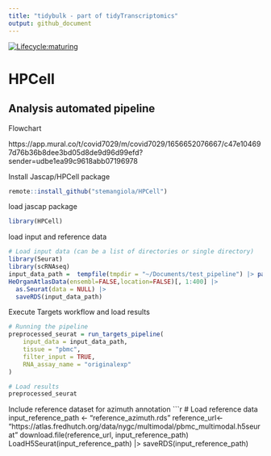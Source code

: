 ```yaml
---
title: "tidybulk - part of tidyTranscriptomics"
output: github_document
---
```


<!-- badges: start -->
[![Lifecycle:maturing](https://img.shields.io/badge/lifecycle-maturing-blue.svg)](https://www.tidyverse.org/lifecycle/#maturing) 
<!-- badges: end -->

# HPCell

## Analysis automated pipeline

Flowchart

https://app.mural.co/t/covid7029/m/covid7029/1656652076667/c47e104697d76b36b8dee3bd05d8de9d96d99efd?sender=udbe1ea99c9618abb07196978


Install Jascap/HPCell package 

```r

remote::install_github("stemangiola/HPCell")

```

load jascap package 

```r

library(HPCell)

```

load input and reference data

```r
# Load input data (can be a list of directories or single directory)
library(Seurat)
library(scRNAseq)
input_data_path =  tempfile(tmpdir = "~/Documents/test_pipeline") |> paste0(".rds")
HeOrganAtlasData(ensembl=FALSE,location=FALSE)[, 1:400] |> 
  as.Seurat(data = NULL) |> 
  saveRDS(input_data_path) 
```

Execute Targets workflow and load results

```r

# Running the pipeline
preprocessed_seurat = run_targets_pipeline(
    input_data = input_data_path, 
    tissue = "pbmc",
    filter_input = TRUE, 
    RNA_assay_name = "originalexp"
) 

# Load results
preprocessed_seurat

```
Include reference dataset for azimuth annotation
```r
# Load reference data 
input_reference_path <- "reference_azimuth.rds"
reference_url<- "https://atlas.fredhutch.org/data/nygc/multimodal/pbmc_multimodal.h5seurat"
download.file(reference_url, input_reference_path)
LoadH5Seurat(input_reference_path) |> saveRDS(input_reference_path)

